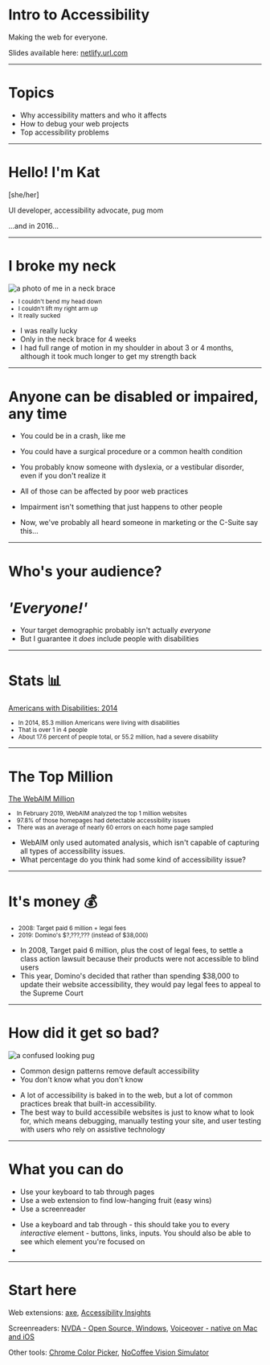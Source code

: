 



<Layout>

  # Intro to Accessibility
  
  Making the web for everyone.
  
  Slides available here: [netlify.url.com](url)

</Layout>

---

<Layout>

# Topics

  - Why accessibility matters and who it affects
  - How to debug your web projects
  - Top accessibility problems

</Layout>

---

<Layout>

# Hello! I'm Kat

[she/her]

UI developer, accessibility advocate, pug mom

<Appear>

  <p>...and in 2016...</p>

</Appear>

</Layout>

---

<Layout>

# I broke my neck

<div style={{width: '100%', display: 'flex', justifyContent: 'center'}}>
<img src={brace} style={{marginLeft: 0, marginRight: '1em'}} alt="a photo of me in a neck brace"/>
<Small>
<ul>
<Appear>
  <li>I couldn't bend my head down</li>
  <li>I couldn't lift my right arm up</li>
  <li>It really sucked</li>
</Appear>
</ul>
</Small>
</div>

</Layout>

<Notes>

- I was really lucky
- Only in the neck brace for 4 weeks
- I had full range of motion in my shoulder in about 3 or 4 months, although it took much longer to get my strength back

</Notes>

---

<Layout>

# Anyone can be disabled or impaired, any time

</Layout>

<Notes>

- You could be in a crash, like me
- You could have a surgical procedure or a common health condition
- You probably know someone with dyslexia, or a vestibular disorder, even if you don't realize it
- All of those can be affected by poor web practices
- Impairment isn't something that just happens to other people

- Now, we've probably all heard someone in marketing or the C-Suite say this...

</Notes>

---

<Layout>

# Who's your audience?
# *'Everyone!'*

</Layout>

<Notes>

- Your target demographic probably isn't actually *everyone*
- But I guarantee it *does* include people with disabilities

</Notes>

---

<Layout>

# Stats <span role="img" title="bar chart emoji">📊</span>

<ExtraSmall>

[Americans with Disabilities: 2014](https://www.census.gov/content/dam/Census/library/publications/2018/demo/p70-152.pdf)

</ExtraSmall>
<Small>
<ul>
  <li>In 2014, 85.3 million Americans were living with disabilities</li>
<Appear>
  <li>That is over 1 in 4 people</li>
  <li>About 17.6 percent of people total, or 55.2 million, had a severe disability</li>
</Appear>
</ul>

</Small>
</Layout>

---

<Layout>

  # The Top Million

  <ExtraSmall>

[The WebAIM Million](https://webaim.org/projects/million/)

</ExtraSmall>
<Small>
<Appear>
    <li>In February 2019, WebAIM analyzed the top 1 million websites</li>
  <li>97.8% of those homepages had detectable accessibility issues</li>
  <li>There was an average of nearly 60 errors on each home page sampled</li>
</Appear>
</Small>

</Layout>

<Notes>

- WebAIM only used automated analysis, which isn't capable of capturing all types of accessibility issues.
- What percentage do you think had some kind of accessibility issue?

</Notes>

---

<Layout>

# It's money <span role="img" title="money">💰</span>

<Small>

- 2008: Target paid 6 million + legal fees
- 2019: Domino's $?,???,??? (instead of $38,000)

</Small>

</Layout>

<Notes>

- In 2008, Target paid 6 million, plus the cost of legal fees, to settle a class action lawsuit because their products were not accessible to blind users
- This year, Domino's decided that rather than spending $38,000 to update their website accessibility, they would pay legal fees to appeal to the Supreme Court

</Notes>

---

<Layout>

# How did it get so bad?

<div style={{width: '100%', display: 'flex', alignItems: 'center', flexDirection: 'column'}}>
<img src={wat} alt="a confused looking pug"/>
</div>

<ul>
<Appear>
  <li>Common design patterns remove default accessibility</li>
  <li>You don't know what you don't know</li>
</Appear>
</ul>

</Layout>

<Notes>

- A lot of accessibility is baked in to the web, but a lot of common practices break that built-in accessibility.
- The best way to build accessibile websites is just to know what to look for, which means debugging, manually testing your site, and user testing with users who rely on assistive technology

</Notes>

---

<Layout>

# What you can do

- Use your keyboard to tab through pages
- Use a web extension to find low-hanging fruit (easy wins)
- Use a screenreader

</Layout>

<Notes>

- Use a keyboard and tab through - this should take you to every *interactive* element - buttons, links, inputs. You should also be able to see which element you're focused on
- 

</Notes>

---

<Layout>

# Start here

<ExtraSmall>

  Web extensions: 
  [axe](https://www.deque.com/axe/), 
  [Accessibility Insights](https://accessibilityinsights.io/)

  Screenreaders: 
  [NVDA - Open Source, Windows](https://webaim.org/articles/nvda/), 
  [Voiceover - native on Mac and iOS](https://webaim.org/articles/voiceover/)

  Other tools: 
  [Chrome Color Picker](https://developers.google.com/web/updates/2018/01/devtools#contrast), 
  [NoCoffee Vision Simulator](https://accessgarage.wordpress.com/)

</ExtraSmall>

</Layout>